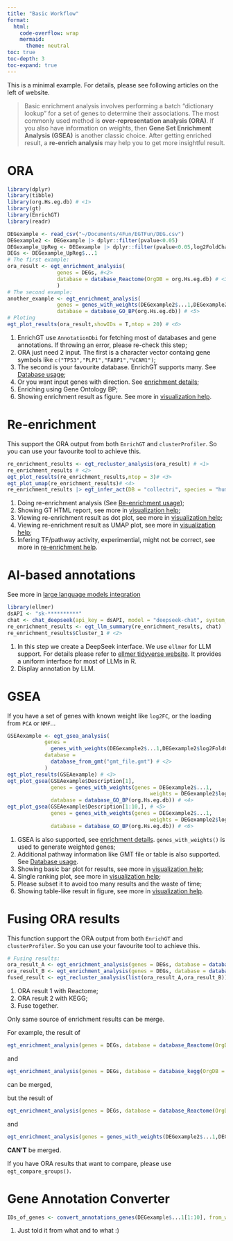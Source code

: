 ```yaml
---
title: "Basic Workflow"
format: 
  html:
    code-overflow: wrap
    mermaid: 
      theme: neutral
toc: true
toc-depth: 3
toc-expand: true
---
```


This is a minimal example. For details, please see following articles on the left of website. 

> Basic enrichment analysis involves performing a batch “dictionary lookup” for a set of genes to determine their associations. The most commonly used method is **over-representation analysis (ORA)**. If you also have information on weights, then **Gene Set Enrichment Analysis (GSEA)** is another classic choice. After getting enriched result, a **re-enrich analysis** may help you to get more insightful result. 

# ORA


``` r
library(dplyr)
library(tibble)
library(org.Hs.eg.db) # <1>
library(gt)
library(EnrichGT)
library(readr)

DEGexample <- read_csv("~/Documents/4Fun/EGTFun/DEG.csv")
DEGexample2 <- DEGexample |> dplyr::filter(pvalue<0.05)
DEGexample_UpReg <- DEGexample |> dplyr::filter(pvalue<0.05,log2FoldChange>0.7)
DEGs <- DEGexample_UpReg$...1
# The first example: 
ora_result <- egt_enrichment_analysis(
                genes = DEGs, #<2> 
                database = database_Reactome(OrgDB = org.Hs.eg.db) # <3>
                )
# The second example: 
another_example <- egt_enrichment_analysis(
                genes = genes_with_weights(DEGexample2$...1,DEGexample2$log2FoldChange), # <4>
                database = database_GO_BP(org.Hs.eg.db)) # <5>
# Ploting
egt_plot_results(ora_result,showIDs = T,ntop = 20) # <6>
```
1. EnrichGT use `AnnotationDbi` for fetching most of databases and gene annotations. If throwing an error, please re-check this step; 
2. ORA just need 2 input. The first is a character vector containg gene symbols like `c("TP53","PLP1","FABP1","VCAM1")`; 
3. The second is your favourite database. EnrichGT supports many. See [Database usage](database.qmd); 
4. Or you want input genes with direction. See [enrichment details](enrichment_core.qmd); 
5. Enriching using Gene Ontology BP; 
6. Showing enrichment result as figure. See more in [visualization help](visualize.qmd). 

# Re-enrichment

This support the ORA output from both `EnrichGT` and `clusterProfiler`. So you can use your favourite tool to achieve this. 

```r
re_enrichment_results <- egt_recluster_analysis(ora_result) # <1>
re_enrichment_results # <2>
egt_plot_results(re_enrichment_results,ntop = 3)# <3>
egt_plot_umap(re_enrichment_results)# <4>
re_enrichment_results |> egt_infer_act(DB = "collectri", species = "human") # <5>
```
1. Doing re-enrichment analysis (See [Re-enrichment usage](re_enrichment.qmd)); 
2. Showing GT HTML report, see more in [visualization help](visualize.qmd); 
3. Viewing re-enrichment result as dot plot, see more in [visualization help](visualize.qmd); 
4. Viewing re-enrichment result as UMAP plot, see more in [visualization help](visualize.qmd); 
5. Infering TF/pathway activity, experimential, might not be correct, see more in [re-enrichment help](re_enrichment.qmd). 

# AI-based annotations

See more in [large language models integration](llm.qmd)

``` r
library(ellmer)
dsAPI <- "sk-**********" 
chat <- chat_deepseek(api_key = dsAPI, model = "deepseek-chat", system_prompt = "") # <1>
re_enrichment_results <- egt_llm_summary(re_enrichment_results, chat)
re_enrichment_results$Cluster_1 # <2>
```

1. In this step we create a DeepSeek interface. We use `ellmer` for LLM support. For details please refer to [ellmer tidyverse website](https://ellmer.tidyverse.org/index.html). It provides a uniform interface for most of LLMs in R.
2. Display annotation by LLM.  

# GSEA

If you have a set of genes with known weight like `log2FC`, or the loading from `PCA` or `NMF`...

``` r
GSEAexample <- egt_gsea_analysis(
            genes = 
              genes_with_weights(DEGexample2$...1,DEGexample2$log2FoldChange), # <1>
            database = 
              database_from_gmt("gmt_file.gmt") # <2>
            )
egt_plot_results(GSEAexample) # <3>
egt_plot_gsea(GSEAexample$Description[1],
              genes = genes_with_weights(genes = DEGexample2$...1, 
                                              weights = DEGexample2$log2FoldChange),
              database = database_GO_BP(org.Hs.eg.db)) # <4>
egt_plot_gsea(GSEAexample$Description[1:10,], # <5>
              genes = genes_with_weights(genes = DEGexample2$...1, 
                                              weights = DEGexample2$log2FoldChange),
              database = database_GO_BP(org.Hs.eg.db)) # <6>
```
1. GSEA is also supported, see [enrichment details](enrichment_core.qmd). `genes_with_weights()` is used to generate weighted genes; 
2. Additional pathway information like GMT file or table is also supported. See [Database usage](database.qmd). 
3. Showing basic bar plot for results, see more in [visualization help](visualize.qmd); 
4. Single ranking plot, see more in [visualization help](visualize.qmd); 
5. Please subset it to avoid too many results and the waste of time; 
6. Showing table-like result in figure, see more in [visualization help](visualize.qmd). 

# Fusing ORA results

This function support the ORA output from both `EnrichGT` and `clusterProfiler`. So you can use your favourite tool to achieve this. 

```r
# Fusing results: 
ora_result_A <- egt_enrichment_analysis(genes = DEGs, database = database_Reactome(OrgDB = org.Hs.eg.db)) # <1>
ora_result_B <- egt_enrichment_analysis(genes = DEGs, database = database_kegg(kegg_organism = "hsa",OrgDB = org.Hs.eg.db)) # <2>
fused_result <- egt_recluster_analysis(list(ora_result_A,ora_result_B)) # <3>
```
1. ORA result 1 with Reactome; 
2. ORA result 2 with KEGG; 
3. Fuse together. 

::: callout-important
Only same source of enrichment results can be merge. 

For example, the result of 
``` r
egt_enrichment_analysis(genes = DEGs, database = database_Reactome(OrgDB = org.Hs.eg.db))
``` 
and 
``` r
egt_enrichment_analysis(genes = DEGs, database = database_kegg(OrgDB = org.Hs.eg.db))
```
can be merged, 

but the result of 
``` r
egt_enrichment_analysis(genes = DEGs, database = database_Reactome(OrgDB = org.Hs.eg.db))
```
and 
``` r
egt_enrichment_analysis(genes = genes_with_weights(DEGexample2$...1,DEGexample2$log2FoldChange), database = database_kegg(OrgDB = org.Hs.eg.db))
```
**CAN'T** be merged.

If you have ORA results that want to compare, please use `egt_compare_groups()`. 
:::

# Gene Annotation Converter

``` r
IDs_of_genes <- convert_annotations_genes(DEGexample$...1[1:10], from_what="SYMBOL", to_what=c("ENTREZID","ENSEMBL","GENENAME"), OrgDB=org.Hs.eg.db) # <1>
```
1. Just told it from what and to what :)